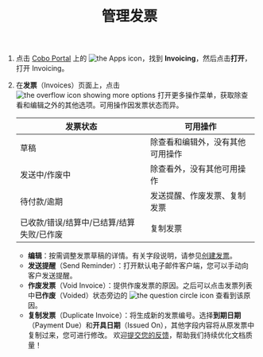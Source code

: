 ﻿---
title: "管理发票"
sidebarTitle: "管理发票"
---
1. 点击 [Cobo Portal](https://portal.cobo.com/login) 上的 <img src="/en/images/common/icon_apps.svg" className="icon" alt="the Apps icon"/>，找到 **Invoicing**，然后点击**打开**，打开 Invoicing。
2. 在**发票**（Invoices）页面上，点击 <img src="/en/images/common/icon_more.svg" className="icon" alt="the overflow icon showing more options"/> 打开更多操作菜单，获取除查看和编辑之外的其他选项。可用操作因发票状态而异。

    | **发票状态** | **可用操作** |
    | ------------------ | ----------------------|
    | 草稿 | 除查看和编辑外，没有其他可用操作 |
    | 发送中/作废中 | 除查看外，没有其他可用操作 |
    | 待付款/逾期 | 发送提醒、作废发票、复制发票 |
    | 已收款/错误/结算中/已结算/结算失败/已作废 | 复制发票 |

    - **编辑**：按需调整发票草稿的详情。有关字段说明，请参见[创建发票](/cn/apps/invoicing/invoices/create)。
    - **发送提醒**（Send Reminder）：打开默认电子邮件客户端，您可以手动向客户发送提醒。
    - **作废发票**（Void Invoice）：提供作废发票的原因。之后可以点击发票列表中**已作废**（Voided）状态旁边的 <img src="/en/images/common/icon_question_circle.svg" className="icon" alt="the question circle icon"/> 查看到该原因。
    - **复制发票**（Duplicate Invoice）：将生成新的发票编号。选择**到期日期**（Payment Due）和**开具日期**（Issued On），其他字段内容将从原发票中复制过来，您可进行修改。
<Tip>欢迎[提交您的反馈](https://forms.zohopublic.com/cobo/form/DocumentFeedbackForm/formperma/QvLOhxJv1_JMsJ-1dleZ8Itb_7rzN-LtgvsDdxosoVI?referrername=manuals)，帮助我们持续优化文档质量！</Tip>